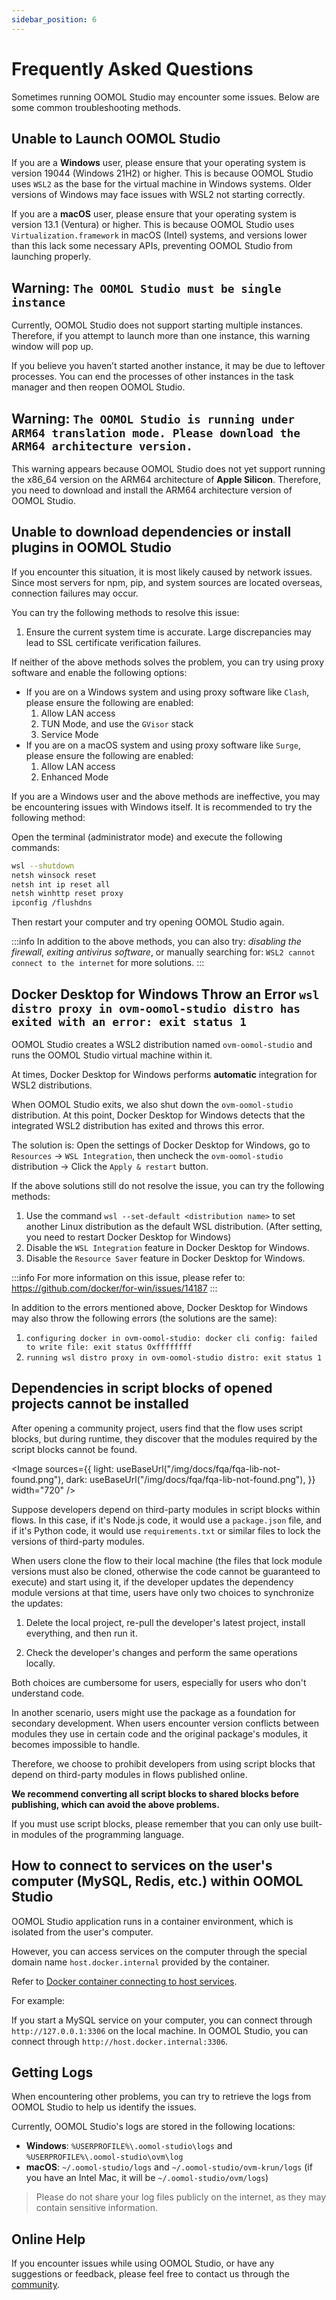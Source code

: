 ```yaml
---
sidebar_position: 6
---
```



# Frequently Asked Questions

Sometimes running OOMOL Studio may encounter some issues. Below are some common troubleshooting methods.

## Unable to Launch OOMOL Studio

If you are a **Windows** user, please ensure that your operating system is version 19044 (Windows 21H2) or higher. This is because OOMOL Studio uses `WSL2` as the base for the virtual machine in Windows systems. Older versions of Windows may face issues with WSL2 not starting correctly.

If you are a **macOS** user, please ensure that your operating system is version 13.1 (Ventura) or higher. This is because OOMOL Studio uses `Virtualization.framework` in macOS (Intel) systems, and versions lower than this lack some necessary APIs, preventing OOMOL Studio from launching properly.

## Warning: `The OOMOL Studio must be single instance`

Currently, OOMOL Studio does not support starting multiple instances. Therefore, if you attempt to launch more than one instance, this warning window will pop up.

If you believe you haven’t started another instance, it may be due to leftover processes. You can end the processes of other instances in the task manager and then reopen OOMOL Studio.

## Warning: `The OOMOL Studio is running under ARM64 translation mode. Please download the ARM64 architecture version.`

This warning appears because OOMOL Studio does not yet support running the x86_64 version on the ARM64 architecture of **Apple Silicon**. Therefore, you need to download and install the ARM64 architecture version of OOMOL Studio.

## Unable to download dependencies or install plugins in OOMOL Studio

If you encounter this situation, it is most likely caused by network issues. Since most servers for npm, pip, and system sources are located overseas, connection failures may occur.

You can try the following methods to resolve this issue:

1. Ensure the current system time is accurate. Large discrepancies may lead to SSL certificate verification failures.

If neither of the above methods solves the problem, you can try using proxy software and enable the following options:

- If you are on a Windows system and using proxy software like `Clash`, please ensure the following are enabled:
  1. Allow LAN access
  2. TUN Mode, and use the `GVisor` stack
  3. Service Mode
- If you are on a macOS system and using proxy software like `Surge`, please ensure the following are enabled:
  1. Allow LAN access
  2. Enhanced Mode

If you are a Windows user and the above methods are ineffective, you may be encountering issues with Windows itself. It is recommended to try the following method:

Open the terminal (administrator mode) and execute the following commands:

```bash
wsl --shutdown
netsh winsock reset
netsh int ip reset all
netsh winhttp reset proxy
ipconfig /flushdns
```

Then restart your computer and try opening OOMOL Studio again.

:::info
In addition to the above methods, you can also try: _disabling the firewall_, _exiting antivirus software_, or manually searching for: `WSL2 cannot connect to the internet` for more solutions.
:::

## Docker Desktop for Windows Throw an Error `wsl distro proxy in ovm-oomol-studio distro has exited with an error: exit status 1`

OOMOL Studio creates a WSL2 distribution named `ovm-oomol-studio` and runs the OOMOL Studio virtual machine within it.

At times, Docker Desktop for Windows performs **automatic** integration for WSL2 distributions.

When OOMOL Studio exits, we also shut down the `ovm-oomol-studio` distribution. At this point, Docker Desktop for Windows detects that the integrated WSL2 distribution has exited and throws this error.

The solution is: Open the settings of Docker Desktop for Windows, go to `Resources` -> `WSL Integration`, then uncheck the `ovm-oomol-studio` distribution -> Click the `Apply & restart` button.

If the above solutions still do not resolve the issue, you can try the following methods:

1. Use the command `wsl --set-default <distribution name>` to set another Linux distribution as the default WSL distribution. (After setting, you need to restart Docker Desktop for Windows)
2. Disable the `WSL Integration` feature in Docker Desktop for Windows.
3. Disable the `Resource Saver` feature in Docker Desktop for Windows.

:::info
For more information on this issue, please refer to: https://github.com/docker/for-win/issues/14187
:::

In addition to the errors mentioned above, Docker Desktop for Windows may also throw the following errors (the solutions are the same):

1. `configuring docker in ovm-oomol-studio: docker cli config: failed to write file: exit status Oxffffffff`
2. `running wsl distro proxy in ovm-oomol-studio distro: exit status 1`

## Dependencies in script blocks of opened projects cannot be installed

After opening a community project, users find that the flow uses script blocks, but during runtime, they discover that the modules required by the script blocks cannot be found.

<Image
  sources={{
    light: useBaseUrl("/img/docs/fqa/fqa-lib-not-found.png"),
    dark: useBaseUrl("/img/docs/fqa/fqa-lib-not-found.png"),
  }}
  width="720"
/>

Suppose developers depend on third-party modules in script blocks within flows. In this case, if it's Node.js code, it would use a `package.json` file, and if it's Python code, it would use `requirements.txt` or similar files to lock the versions of third-party modules.

When users clone the flow to their local machine (the files that lock module versions must also be cloned, otherwise the code cannot be guaranteed to execute) and start using it, if the developer updates the dependency module versions at that time, users have only two choices to synchronize the updates:

1. Delete the local project, re-pull the developer's latest project, install everything, and then run it.

2. Check the developer's changes and perform the same operations locally.

Both choices are cumbersome for users, especially for users who don't understand code.

In another scenario, users might use the package as a foundation for secondary development. When users encounter version conflicts between modules they use in certain code and the original package's modules, it becomes impossible to handle.

Therefore, we choose to prohibit developers from using script blocks that depend on third-party modules in flows published online.

**We recommend converting all script blocks to shared blocks before publishing, which can avoid the above problems.**

If you must use script blocks, please remember that you can only use built-in modules of the programming language.

## How to connect to services on the user's computer (MySQL, Redis, etc.) within OOMOL Studio

OOMOL Studio application runs in a container environment, which is isolated from the user's computer.

However, you can access services on the computer through the special domain name `host.docker.internal` provided by the container.

Refer to [Docker container connecting to host services](https://docs.docker.com/desktop/features/networking/#i-want-to-connect-from-a-container-to-a-service-on-the-host).

For example:

If you start a MySQL service on your computer, you can connect through `http://127.0.0.1:3306` on the local machine. In OOMOL Studio, you can connect through `http://host.docker.internal:3306`.

## Getting Logs

When encountering other problems, you can try to retrieve the logs from OOMOL Studio to help us identify the issues.

Currently, OOMOL Studio's logs are stored in the following locations:

- **Windows**: `%USERPROFILE%\.oomol-studio\logs` and `%USERPROFILE%\.oomol-studio\ovm\log`
- **macOS**: `~/.oomol-studio/logs` and `~/.oomol-studio/ovm-krun/logs` (if you have an Intel Mac, it will be `~/.oomol-studio/ovm/logs`)

> Please do not share your log files publicly on the internet, as they may contain sensitive information.

## Online Help

If you encounter issues while using OOMOL Studio, or have any suggestions or feedback, please feel free to contact us through the [community](https://oomol.com/community).
